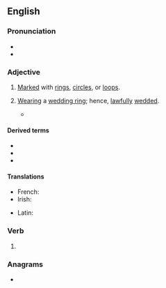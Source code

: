 ==English==

===Pronunciation===
* {{IPA|en|/ɹɪŋd/}}
* {{rhymes|en|ɪŋd|s=1}}

===Adjective===
{{en-adj|-}}

# [[mark#Verb|Marked]] with [[ring#Noun|rings]], [[circle#Noun|circles]], or [[loop#Noun|loops]].
# {{lb|en|literary|archaic}} [[wear#Verb|Wearing]] a [[wedding ring]]; hence, [[lawfully]] [[wed#Veb|wedded]].
#* {{RQ:Tennyson Queen Mary|scene=i|page=4|passage=I was born of a true man and a '''ring'd''' wife, and I can't argue upon it; but I and my old woman 'ud burn upon it, that would we.}}

====Derived terms====
* {{l|en|ringed seal}}
* {{l|en|ringed snake}}
* {{l|en|ringed worm}}

====Translations====
{{trans-top|marked with rings, circles, or loops}}
* French: {{t+|fr|annelé}}
* Irish: {{t|ga|fáinneach}}
{{trans-mid}}
* Latin: {{t|la|ānulātus}}
{{trans-bottom}}

{{trans-top|wearing a wedding ring; lawfully wedded}}
{{trans-mid}}
{{trans-bottom}}

===Verb===
{{head|en|verb form}}

# {{en-past of|ring}} {{qualifier|circled, enclosed}}

===Anagrams===
* {{anagrams|en|a=deginr|Ginder|Reding|dering|dinger|engird|girned|grinde|reding}}